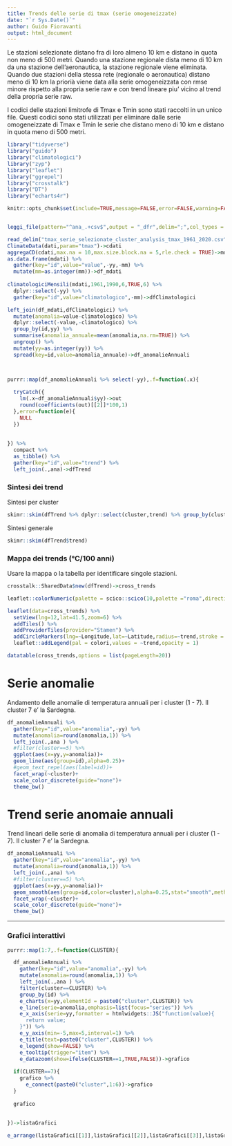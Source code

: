 ```yaml
---
title: Trends delle serie di tmax (serie omogeneizzate)
date: "`r Sys.Date()`"
author: Guido Fioravanti
output: html_document
---
```


Le stazioni selezionate distano fra di loro almeno 10 km e distano in quota non meno di 500 metri. Quando una stazione regionale dista meno di 10 km da una stazione dell'aeronautica, la stazione regionale viene eliminata. Quando due stazioni della stessa rete (regionale o aeronautica) distano meno di 10 km la priorià viene data alla serie omogeneizzata con rmse minore rispetto alla propria serie raw e con trend lineare piu' vicino al trend della propria serie raw.

I codici delle stazioni limitrofe di Tmax e Tmin sono stati raccolti in un unico file. Questi codici sono stati utilizzati per eliminare dalle serie omogeneizzate di Tmax e Tmin le serie che distano meno di 10 km e distano in quota meno di 500 metri.

```r
library("tidyverse")
library("guido")
library("climatologici")
library("zyp")
library("leaflet")
library("ggrepel")
library("crosstalk")
library("DT")
library("echarts4r")

knitr::opts_chunk$set(include=TRUE,message=FALSE,error=FALSE,warning=FALSE,echo=FALSE)


leggi_file(pattern="^ana_.+csv$",output = "_dfr",delim=";",col_types = cols(.default=col_character(),Longitude=col_number(),Latitude=col_number())) %>% dplyr::select(-yy)->ana

read_delim("tmax_serie_selezionate_cluster_analysis_tmax_1961_2020.csv",delim=";",col_types = YYMMDD_TYPE)->dati
ClimateData(dati,param="tmax")->cdati
aggregaCD(cdati,max.na = 10,max.size.block.na = 5,rle.check = TRUE)->mdati
as.data.frame(mdati) %>%
  gather(key="id",value="value",-yy,-mm) %>%
  mutate(mm=as.integer(mm))->df_mdati
  
climatologiciMensili(mdati,1961,1990,6,TRUE,6) %>%
  dplyr::select(-yy) %>%
  gather(key="id",value="climatologico",-mm)->dfClimatologici

left_join(df_mdati,dfClimatologici) %>%
  mutate(anomalia=value-climatologico) %>%
  dplyr::select(-value,-climatologico) %>%
  group_by(id,yy) %>%
  summarise(anomalia_annuale=mean(anomalia,na.rm=TRUE)) %>%
  ungroup() %>%
  mutate(yy=as.integer(yy)) %>%
  spread(key=id,value=anomalia_annuale)->df_anomalieAnnuali



purrr::map(df_anomalieAnnuali %>% select(-yy),.f=function(.x){
  
  tryCatch({
    lm(.x~df_anomalieAnnuali$yy)->out
    round(coefficients(out)[[2]]*100,1)
  },error=function(e){
    NULL
  })
  
  
}) %>%
  compact %>%
  as_tibble() %>%
  gather(key="id",value="trend") %>%
  left_join(.,ana)->dfTrend
```

### Sintesi dei trend

Sintesi per cluster

```r
skimr::skim(dfTrend %>% dplyr::select(cluster,trend) %>% group_by(cluster))
```

Sintesi generale

```r
skimr::skim(dfTrend$trend)
```

### Mappa dei trends (°C/100 anni)

Usare la mappa o la tabella per identificare singole stazioni.

```r
crosstalk::SharedData$new(dfTrend)->cross_trends

leaflet::colorNumeric(palette = scico::scico(10,palette ="roma",direction = -1),domain=seq(-6,6,by=0.5))->colori

leaflet(data=cross_trends) %>%
  setView(lng=12,lat=41.5,zoom=6) %>%
  addTiles() %>%
  addProviderTiles(provider="Stamen") %>%
  addCircleMarkers(lng=~Longitude,lat=~Latitude,radius=~trend,stroke = F,weight = 0,fillColor = ~colori(trend),fillOpacity = 1,label = ~trend,popup = ~id) %>%
  leaflet::addLegend(pal = colori,values = ~trend,opacity = 1)
```



```r
datatable(cross_trends,options = list(pageLength=20))
```

# Serie anomalie

Andamento delle anomalie di temperatura annuali per i cluster (1 - 7). Il cluster 7 e' la Sardegna.

```r
df_anomalieAnnuali %>%
  gather(key="id",value="anomalia",-yy) %>%
  mutate(anomalia=round(anomalia,1)) %>%
  left_join(.,ana ) %>%
  #filter(cluster==5) %>%
  ggplot(aes(x=yy,y=anomalia))+
  geom_line(aes(group=id),alpha=0.25)+
  #geom_text_repel(aes(label=id))+
  facet_wrap(~cluster)+
  scale_color_discrete(guide="none")+
  theme_bw()
```

# Trend serie anomaie annuali

Trend lineari delle serie di anomalia di temperatura annuali per i cluster (1 - 7). Il cluster 7 e' la Sardegna.

```r
df_anomalieAnnuali %>%
  gather(key="id",value="anomalia",-yy) %>%
  mutate(anomalia=round(anomalia,1)) %>%
  left_join(.,ana) %>%
  #filter(cluster==5) %>%
  ggplot(aes(x=yy,y=anomalia))+
  geom_smooth(aes(group=id,color=cluster),alpha=0.25,stat="smooth",method = "lm",se = FALSE,alpha=0.25)+
  facet_wrap(~cluster)+
  scale_color_discrete(guide="none")+
  theme_bw()
```

<hr>

### Grafici interattivi

```r

purrr::map(1:7,.f=function(CLUSTER){

  df_anomalieAnnuali %>%
    gather(key="id",value="anomalia",-yy) %>%
    mutate(anomalia=round(anomalia,1)) %>%
    left_join(.,ana ) %>%
    filter(cluster==CLUSTER) %>%
    group_by(id) %>%
    e_charts(x=yy,elementId = paste0("cluster",CLUSTER)) %>%
    e_line(serie=anomalia,emphasis=list(focus="series")) %>%
    e_x_axis(serie=yy,formatter = htmlwidgets::JS("function(value){
      return value;                                              
    }")) %>%
    e_y_axis(min=-5,max=5,interval=1) %>%
    e_title(text=paste0("cluster",CLUSTER)) %>%
    e_legend(show=FALSE) %>%
    e_tooltip(trigger="item") %>%
    e_datazoom(show=ifelse(CLUSTER==1,TRUE,FALSE))->grafico
  
  if(CLUSTER==7){
    grafico %>%
      e_connect(paste0("cluster",1:6))->grafico
  }
    
  grafico
  
  
})->listaGrafici

e_arrange(listaGrafici[[1]],listaGrafici[[2]],listaGrafici[[3]],listaGrafici[[4]],listaGrafici[[5]],listaGrafici[[6]],listaGrafici[[7]],row=4,cols = 2)
```